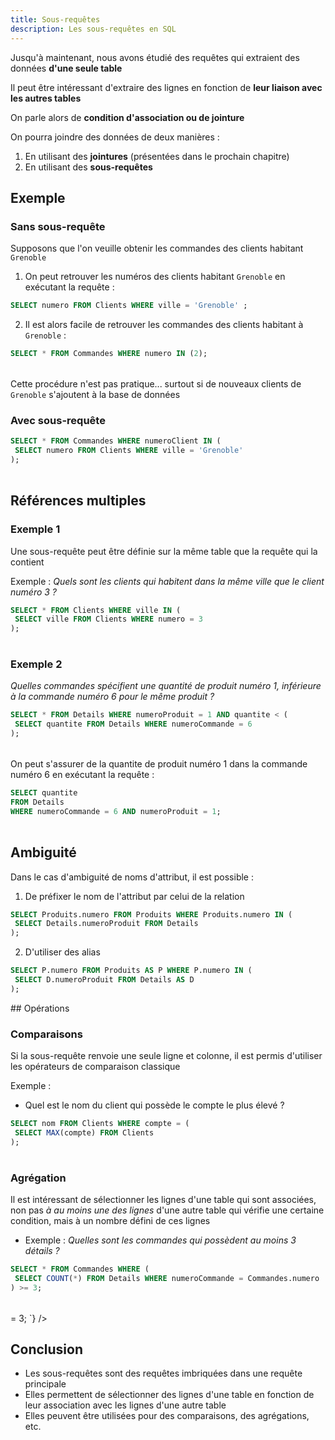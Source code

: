```yaml
---
title: Sous-requêtes
description: Les sous-requêtes en SQL
---
```



<Slide title="Les sous-requêtes">

Jusqu'à maintenant, nous avons étudié des requêtes qui extraient des données **d'une seule table**

Il peut être intéressant d'extraire des lignes en fonction de **leur liaison avec les autres tables**

On parle alors de **condition d'association ou de jointure**

On pourra joindre des données de deux manières :
1. En utilisant des **jointures** (présentées dans le prochain chapitre)
2. En utilisant des **sous-requêtes**

</Slide>
<Slide>

## Exemple

### Sans sous-requête

Supposons que l'on veuille obtenir les commandes des clients habitant `Grenoble`

1. On peut retrouver les numéros des clients habitant `Grenoble` en exécutant la requête :

```sql
SELECT numero FROM Clients WHERE ville = 'Grenoble' ;
```

<Table
 sqliteDB="public/sample/ecommerce/ecommerce-fr-erd-v2.sqlite"
 title="Clients"
 query={`
SELECT numero FROM Clients WHERE ville = 'Grenoble' ;
`}
/>

2. Il est alors facile de retrouver les commandes des clients habitant à `Grenoble` :

```sql
SELECT * FROM Commandes WHERE numero IN (2);
```

<Table
 sqliteDB="public/sample/ecommerce/ecommerce-fr-erd-v2.sqlite"
 title="Clients"
 query={`
SELECT * FROM Commandes WHERE numero IN (2);
`}
/>

Cette procédure n'est pas pratique... surtout si de nouveaux clients de `Grenoble` s'ajoutent à la base de données

</Slide>
<Slide>

### Avec sous-requête

```sql
SELECT * FROM Commandes WHERE numeroClient IN (
 SELECT numero FROM Clients WHERE ville = 'Grenoble'
);
```

<Table
 sqliteDB="public/sample/ecommerce/ecommerce-fr-erd-v2.sqlite"
 title="Clients"
 query={`
SELECT * FROM Commandes WHERE numeroClient IN (
 SELECT numero FROM Clients WHERE ville = 'Grenoble'
);
`}
/>

</Slide>

## Références multiples

<Slide title="Références multiples">

### Exemple 1

Une sous-requête peut être définie sur la même table que la requête qui la contient

Exemple : _Quels sont les clients qui habitent dans la même ville que le client numéro 3 ?_

```sql
SELECT * FROM Clients WHERE ville IN (
 SELECT ville FROM Clients WHERE numero = 3
);
```

<Table
 sqliteDB="public/sample/ecommerce/ecommerce-fr-erd-v2.sqlite"
 title="Clients"
 query={`
SELECT * FROM Clients WHERE ville IN (
 SELECT ville FROM Clients WHERE numero = 3
);
`}
/>

</Slide>
<Slide title="Références multiples">

### Exemple 2

_Quelles commandes spécifient une quantité de produit numéro 1, inférieure à la commande numéro 6 pour le même produit ?_

```sql
SELECT * FROM Details WHERE numeroProduit = 1 AND quantite < (
 SELECT quantite FROM Details WHERE numeroCommande = 6
);
```

<Table
 sqliteDB="public/sample/ecommerce/ecommerce-fr-erd-v2.sqlite"
 title="Commandes"
 query={`
SELECT * FROM Details WHERE numeroProduit = 1 AND quantite < (
 SELECT quantite FROM Details WHERE numeroCommande = 6
);
`}
/>

On peut s'assurer de la quantite de produit numéro 1 dans la commande numéro 6 en exécutant la requête :

```sql
SELECT quantite 
FROM Details 
WHERE numeroCommande = 6 AND numeroProduit = 1;
```

<Table
 sqliteDB="public/sample/ecommerce/ecommerce-fr-erd-v2.sqlite"
 title="Commandes"
 query={`
  SELECT quantite FROM Details WHERE numeroCommande = 6 AND numeroProduit = 1;
 `}
/>

</Slide>
<Slide>

## Ambiguité

Dans le cas d'ambiguité de noms d'attribut, il est possible :

1. De préfixer le nom de l'attribut par celui de la relation

```sql
SELECT Produits.numero FROM Produits WHERE Produits.numero IN (
 SELECT Details.numeroProduit FROM Details
);
```

2. D'utiliser des alias

```sql
SELECT P.numero FROM Produits AS P WHERE P.numero IN (
 SELECT D.numeroProduit FROM Details AS D
);
```

</Slide>
## Opérations 
<Slide title="Opérations">

### Comparaisons

Si la sous-requête renvoie une seule ligne et colonne, il est permis d'utiliser les opérateurs de comparaison classique

Exemple :

* Quel est le nom du client qui possède le compte le plus élevé ?

```sql
SELECT nom FROM Clients WHERE compte = (
 SELECT MAX(compte) FROM Clients
);
```

<Table
 sqliteDB="public/sample/ecommerce/ecommerce-fr-erd-v2.sqlite"
 title="Clients"
 query={`
SELECT nom FROM Clients WHERE compte = (
 SELECT MAX(compte) FROM Clients
);
`}
/>

</Slide>
<Slide title="Opérations">

### Agrégation

Il est intéressant de sélectionner les lignes d'une table qui sont associées, non pas _à au moins une des lignes_ d'une autre table qui vérifie une certaine condition, mais à un nombre défini de ces lignes

* Exemple : _Quelles sont les commandes qui possèdent au moins 3 détails ?_

```sql
SELECT * FROM Commandes WHERE (
 SELECT COUNT(*) FROM Details WHERE numeroCommande = Commandes.numero
) >= 3;
```

<Table
 sqliteDB="public/sample/ecommerce/ecommerce-fr-erd-v2.sqlite"
 title="Commandes"
 query={`
SELECT * FROM Commandes WHERE (
 SELECT COUNT(*) FROM Details WHERE numeroCommande = Commandes.numero
) >= 3;
`}
/>

</Slide>
<Slide>

## Conclusion

* Les sous-requêtes sont des requêtes imbriquées dans une requête principale
* Elles permettent de sélectionner des lignes d'une table en fonction de leur association avec les lignes d'une autre table
* Elles peuvent être utilisées pour des comparaisons, des agrégations, etc.

</Slide>

